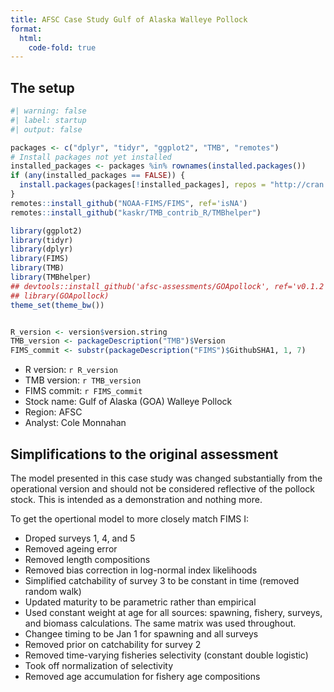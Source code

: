 ```yaml
---
title: AFSC Case Study Gulf of Alaska Walleye Pollock
format:
  html:
    code-fold: true
---
```


## The setup

```r
#| warning: false
#| label: startup
#| output: false

packages <- c("dplyr", "tidyr", "ggplot2", "TMB", "remotes")
# Install packages not yet installed
installed_packages <- packages %in% rownames(installed.packages())
if (any(installed_packages == FALSE)) {
  install.packages(packages[!installed_packages], repos = "http://cran.us.r-project.org")
}
remotes::install_github("NOAA-FIMS/FIMS", ref='isNA')
remotes::install_github("kaskr/TMB_contrib_R/TMBhelper")

library(ggplot2)
library(tidyr)
library(dplyr)
library(FIMS)
library(TMB)
library(TMBhelper)
## devtools::install_github('afsc-assessments/GOApollock', ref='v0.1.2')
## library(GOApollock)
theme_set(theme_bw())


R_version <- version$version.string
TMB_version <- packageDescription("TMB")$Version
FIMS_commit <- substr(packageDescription("FIMS")$GithubSHA1, 1, 7)
```

-   R version: `r R_version`\
-   TMB version: `r TMB_version`\
-   FIMS commit: `r FIMS_commit`\
-   Stock name: Gulf of Alaska (GOA) Walleye Pollock\
-   Region: AFSC\
-   Analyst: Cole Monnahan\

## Simplifications to the original assessment

The model presented in this case study was changed substantially from the operational version and should not be considered reflective of the pollock stock. This is intended as a demonstration and nothing more.

To get the opertional model to more closely match FIMS I:

* Droped surveys 1, 4, and 5
* Removed ageing error
* Removed length compositions
* Removed bias correction in log-normal index likelihoods
* Simplified catchability of survey 3 to be constant in time (removed random walk)
* Updated maturity to be parametric rather than empirical
* Used constant weight at age for all sources: spawning, fishery, surveys, and biomass calculations. The same matrix was used throughout.
* Changee timing to be Jan 1 for spawning and all surveys
* Removed prior on catchability for survey 2
* Removed time-varying fisheries selectivity (constant double logistic)
* Took off normalization of selectivity
* Removed age accumulation for fishery age compositions


<!-- ## Script to prepare data for building FIMS object -->
<!-- ```{r} -->
<!-- #| warning: false -->
<!-- #| label: prepare-fims-data -->
<!-- #| output: false -->

<!-- ## define the dimensions and global variables -->
<!-- years <- 1970:2023 -->
<!-- nyears <- length(years) -->
<!-- nseasons <- 1 -->
<!-- nages <- 10 -->
<!-- ages <- 1:nages  -->
<!-- ## nfleets <- 1 -->
<!-- ## This will fit the models bridging to FIMS (simplifying) -->
<!-- ## source("fit_bridge_models.R") -->
<!-- ## compare changes to model -->
<!-- pkfitfinal <- readRDS("data_files/pkfitfinal.RDS") -->
<!-- pkfit0 <- readRDS("data_files/pkfit0.RDS") -->
<!-- parfinal <- pkfitfinal$obj$env$parList() -->
<!-- pkinput0 <- readRDS('data_files/pkinput0.RDS') -->
<!-- fimsdat <- pkdat0 <- pkinput0$dat -->
<!-- pkinput <- readRDS('data_files/pkinput.RDS') -->
<!-- ``` -->

<!-- ## Run FIMS model -->
<!-- ```{r} -->
<!-- #| warning: false -->
<!-- #| label: run-FIMS -->
<!-- #| output: false -->
<!-- #| eval: true -->

<!-- ## set up FIMS data objects -->
<!-- clear() -->
<!-- clear_logs() -->
<!-- estimate_fish_selex <- TRUE -->
<!-- estimate_survey_selex <- TRUE -->
<!-- estimate_q2 <- TRUE -->
<!-- estimate_q3 <- TRUE -->
<!-- estimate_q6 <- TRUE -->
<!-- estimate_F <- TRUE -->
<!-- estimate_recdevs <- TRUE -->
<!-- source("pk_prepare_FIMS_inputs.R") -->
<!-- ## make FIMS model -->
<!-- success <- CreateTMBModel() -->
<!-- parameters <- list(p = get_fixed()) -->
<!-- obj <- MakeADFun(data = list(), parameters, DLL = "FIMS", silent = TRUE) -->
<!-- ## report values for the two models -->
<!-- rep0 <- pkfitfinal$rep -->
<!-- rep1 <- obj$report() # FIMS initial values -->
<!-- ## try fitting the model -->
<!-- opt <- TMBhelper::fit_tmb(obj, getsd=FALSE, newtonsteps=0, control=list(trace=100)) -->
<!-- ## opt <- with(obj, nlminb(start=par, objective=fn, gradient=gr)) -->
<!-- max(abs(obj$gr())) # from Cole, can use TMBhelper::fit_tmb to get val to <1e-10 -->
<!-- rep2 <- obj$report() ## FIMS after estimation -->

<!-- ## Output plotting -->
<!-- out1 <- get_long_outputs(rep1, rep0) %>% -->
<!--   mutate(platform=ifelse(platform=='FIMS', 'FIMS init', 'TMB')) -->
<!-- out2 <- get_long_outputs(rep2, rep0) %>% filter(platform=='FIMS') %>% -->
<!--   mutate(platform='FIMS opt') -->
<!-- out <- rbind(out1,out2) -->
<!-- g <- ggplot(out, aes(year, value, color=platform)) + geom_line() + -->
<!--   facet_wrap('name', scales='free') + ylim(0,NA) + -->
<!--   labs(x=NULL, y=NULL) -->
<!-- ggsave('figures/AFSC_PK_ts_comparison.png', g, width=9, height=5, units='in') -->
<!-- g <- ggplot(filter(out, platform!='TMB'), aes(year, relerror, color=platform)) + geom_line() + -->
<!--   facet_wrap('name', scales='free') + -->
<!--   labs(x=NULL, y='Relative difference') + coord_cartesian(ylim=c(-.5,.5)) -->
<!-- ggsave('figures/AFSC_PK_ts_comparison_relerror.png', g, width=9, height=5, units='in') -->

<!-- ## Quick check on age comp fits -->
<!-- p1 <- get_acomp_fits(rep0, rep1, rep2, fleet=1, years=pkdat0$fshyrs) -->
<!-- g <- ggplot(p1, aes(age, paa, color=platform)) + facet_wrap('year') + geom_line() -->
<!-- ggsave('figures/AFSC_PK_age_comp_fits_1.png', g, width=9, height=8, units='in') -->
<!-- p2 <- get_acomp_fits(rep0, rep1, rep2, fleet=2, years=pkdat0$srv_acyrs2) -->
<!-- g <- ggplot(p2, aes(age, paa, color=platform)) + facet_wrap('year') + geom_line() -->
<!-- ggsave('figures/AFSC_PK_age_comp_fits_2.png', g, width=9, height=8, units='in') -->
<!-- ## p3 <- get_acomp_fits(rep0, rep1, rep2, fleet=3, years=pkdat0$srv_acyrs3) -->
<!-- ## g <- ggplot(p3, aes(age, paa, color=platform)) + facet_wrap('year') + geom_line() -->
<!-- ## p6 <- get_acomp_fits(rep0, rep1, rep2, fleet=4, years=pkdat0$srv_acyrs6) -->
<!-- ## g <- ggplot(p6, aes(age, paa, color=platform)) + facet_wrap('year') + geom_line() -->

<!-- ## index fits -->
<!-- addsegs <- function(yrs, obs, CV){ -->
<!--   getlwr <- function(obs, CV) qlnorm(p=.025, meanlog=log(obs), sdlog=sqrt(log(1+CV^2))) -->
<!--   getupr <- function(obs, CV) qlnorm(p=.975, meanlog=log(obs), sdlog=sqrt(log(1+CV^2))) -->
<!--   segments(yrs, y0=getlwr(obs,CV), y1=getupr(obs,CV)) -->
<!--   points(yrs, obs, pch=22, bg='white') -->
<!-- } -->
<!-- png('figures/AFSC_PK_index_fits.png', res=300, width=6, height=7, units='in') -->
<!-- par(mfrow=c(3,1), mar=c(3,3,.5,.5), mgp=c(1.5,.5,0), tck=-0.02) -->
<!-- plot(years, rep0$Eindxsurv2, type='l', -->
<!--      ylim=c(0,2), lwd=5.5, -->
<!--       xlab=NA, ylab='Biomass (million t)') -->
<!-- x1 <- out1 %>% filter(name=='Index2' & platform=='FIMS init') -->
<!-- x2 <- out2 %>% filter(name=='Index2' & platform=='FIMS opt') -->
<!-- lines(years,x1$value, col=2, lwd=1.5) -->
<!-- lines(years,x2$value, col=3, lwd=1.5) -->
<!-- addsegs(yrs=pkdat0$srvyrs2, obs=pkdat0$indxsurv2, CV=pkdat0$indxsurv_log_sd2) -->
<!-- legend('topright', legend=c('TMB', 'FIMS init', 'FIMS opt'), lty=1, col=1:3) -->
<!-- mtext('Survey 2', line=-1.5) -->
<!-- plot(years, rep0$Eindxsurv3, type='l', -->
<!--      ylim=c(0,.6), lwd=5.5, -->
<!--       xlab=NA, ylab='Biomass (million t)') -->
<!-- x1 <- out1 %>% filter(name=='Index3' & platform=='FIMS init') -->
<!-- x2 <- out2 %>% filter(name=='Index3' & platform=='FIMS opt') -->
<!-- lines(years,x1$value, col=2, lwd=1.5) -->
<!-- lines(years,x2$value, col=3, lwd=1.5) -->
<!-- addsegs(yrs=pkdat0$srvyrs3, obs=pkdat0$indxsurv3, CV=pkdat0$indxsurv_log_sd3) -->
<!-- mtext('Survey 3', line=-1.5) -->
<!-- legend('topright', legend=c('TMB', 'FIMS init', 'FIMS opt'), lty=1, col=1:3) -->
<!-- plot(years, rep0$Eindxsurv6, type='l', -->
<!--      ylim=c(0,2.6), lwd=5.5, -->
<!--       xlab=NA, ylab='Biomass (million t)') -->
<!-- x1 <- out1 %>% filter(name=='Index6' & platform=='FIMS init') -->
<!-- x2 <- out2 %>% filter(name=='Index6' & platform=='FIMS opt') -->
<!-- lines(years,x1$value, col=2, lwd=1.5) -->
<!-- lines(years,x2$value, col=3, lwd=1.5) -->
<!-- addsegs(yrs=pkdat0$srvyrs6, obs=pkdat0$indxsurv6, CV=pkdat0$indxsurv_log_sd6) -->
<!-- mtext('Survey 6', line=-1.5) -->
<!-- legend('topright', legend=c('TMB', 'FIMS init', 'FIMS opt'), lty=1, col=1:3) -->
<!-- dev.off() -->
<!-- ``` -->
<!-- ## Comparison figures for basic model -->
<!-- ![Time Series](figures/AFSC_PK_ts_comparison.png){width=7in} -->
<!-- ![Time Series (relative error)](figures/AFSC_PK_ts_comparison_relerror.png){width=7in} -->
<!-- ![Indices](figures/AFSC_PK_index_fits.png){width=7in} -->
<!-- ![Time Series](figures/AFSC_PK_ts_comparison.png){width=7in} -->
<!-- ![Fishery Age Composition Fits](figures/AFSC_PK_age_comp_fits_1.png){width=7in} -->
<!-- ![Survey 2 Age Composition Fits](figures/AFSC_PK_age_comp_fits_2.png){width=7in} -->

<!-- ## Extra analyses -->
<!-- Two extra analyses are demonstrated. First is a likelihood profile over lnR0, showing component contributions and testing for data conflict (a Piner plot). The second is to run the model through the 'Stan' software using the 'tmbstan' R package. This samples from the posterior, which are put back into the model to get the posterior distribution for spawning stock biomass. Given its long run time the results are saved to a file and read in for post-hoc plotting. -->

<!-- ``` {r} -->
<!-- #| label: extra-calcs -->
<!-- #| warning: true -->
<!-- #| output: false -->

<!-- ## Try a likelihood profile -->
<!-- i <- 68 # this will break if model is changed at all -->
<!-- map <- parameters -->
<!-- map$p[i] <- NA # map off R0 specified below -->
<!-- map$p <- as.factor(map$p) -->
<!-- xseq <- as.numeric(c(opt$par[i],  seq(22,24, len=30))) -->
<!-- res <- list() -->
<!-- for(j in 1:length(xseq)){ -->
<!--   print(j) -->
<!--   parameters$p[i] <- xseq[j] -->
<!--   obj2 <- MakeADFun(data = list(), parameters, DLL = "FIMS", silent = TRUE, map=map) -->
<!--   opt2 <- TMBhelper::fit_tmb(obj2, getsd=FALSE, newtonsteps=0, control=list(trace=0)) -->
<!--   out <- obj2$report() -->
<!--   res[[j]] <- data.frame(j=j, lnR0=xseq[j], total=out$jnll, index=out$index_nll, -->
<!--                          age=out$age_comp_nll,recruit=out$rec_nll, maxgrad=max(abs(obj$gr()))) -->
<!-- } -->
<!-- res <- bind_rows(res) %>% -->
<!--   pivot_longer( cols=c(total, index, age, recruit)) %>% -->
<!--   group_by(name) %>% mutate(deltaNLL=value-min(value)) -->
<!-- g <- ggplot(res, aes(lnR0, deltaNLL, color=name)) + geom_line() -->
<!-- g <- g+ geom_point(data=filter(res, deltaNLL==0), size=2) + -->
<!--   labs(y='Delta NLL', color='NLL component') -->
<!-- ggsave('figures/AFSC_PK_like_profile_R0.png', g, width=7, height=3.5) -->



<!-- ## ## Try Bayesian -->
<!-- ## library(tmbstan) -->
<!-- ## library(shinystan) -->
<!-- ## ## Some paraemters wandering off to Inf so fix those (need -->
<!-- ## ## priors). Needs a ton of work but is proof of concept. Major -->
<!-- ## ## problem is parallel fails. -->
<!-- ## map <- parameters -->
<!-- ## ## parameters$p[65:66] -->
<!-- ## map$p[65:66] <- NA # map off R0 specified below -->
<!-- ## map$p <- as.factor(map$p) -->
<!-- ## obj3 <- MakeADFun(data = list(), parameters, DLL = "FIMS", silent=TRUE, map=map) -->
<!-- ## opt3 <- TMBhelper::fit_tmb(obj3, getsd=FALSE, newtonsteps=0, control=list(trace=0)) -->
<!-- ## ## Fails when trying to do this in parallel unfortunately -->
<!-- ## fit <- tmbstan(obj3, chains=1, cores=1, open_progress=FALSE, -->
<!-- ##                init='last.par.best', control=list(max_treedepth=10)) -->
<!-- ## launch_shinystan(fit) -->
<!-- ## df <- as.data.frame(fit) -->
<!-- ## df <- df[,-ncol(df)] # drop lp__ -->
<!-- ## ## for each posterior draw, report to get SSB -->
<!-- ## postreps <- list() -->
<!-- ## for(ii in 1:nrow(df)){ -->
<!-- ##   if(ii %% 10==0) print(ii) -->
<!-- ##   postreps[[ii]] <- obj3$rep(df[ii,]) -->
<!-- ## } -->
<!-- ## ssbpost <- lapply(postreps, function(x) data.frame(year=years, ssb=x$ssb[[1]][-55]))%>% -->
<!-- ##   bind_rows %>% mutate(rep=rep(1:nrow(df), each=54)) -->
<!-- ## saveRDS(ssbpost, file='pk_SSB_posteriors.RDS') -->
<!-- ssbpost <- readRDS('data_files/pk_pollock_SSB_posteriors.RDS') -->
<!-- g <- ggplot(ssbpost, aes(year, ssb/1e9, group=rep)) + geom_line(alpha=.1) + -->
<!--   ylim(0,NA) + labs(x=NULL, y='SSB (M t)', title='Posterior demo (unconverged!)') -->
<!-- ggsave('figures/AFSC_PK_ssb_posterior.png', g, width=7, height=4, units='in') -->

<!-- ``` -->

<!-- ## Plots for extra analyses -->
<!-- ![Likelihood Profile](figures/AFSC_PK_like_profile.png){width=7in} -->
<!-- ![SSB Posterior](figures/AFSC_PK_ssb_posterior.png){width=7in} -->

<!-- ## Comparison table -->

<!-- The likelihood components from the TMB model do not include constants and thus are not directly comparable. To be fixed later. Relative differences between the modified TMB model and FIMS implementation are given in the figure above. -->

<!-- ## What was your experience using FIMS? What could we do to improve usability? -->

<!-- To do -->

<!-- ## List any issues that you ran into or found -->

<!-- * Output more derived quantities like selectivity, maturity, etc. -->
<!-- * NLL components are not separated by fleet and need to be. So age comp NLL for fleets 1 and 2 need to be separate to make, e.g., the likelihood profile plot above. -->
<!-- * Need more ADREPORTed values like SSB -->

<!-- ## What features are most important to add based on this case study? -->

<!-- * More sophisticated control over selectivity so that ages 1 and 2 can be zeroed out for a double-logistic form, overriding the selectivity curve. -->

<!-- ```{r} -->
<!-- # Clear C++ objects from memory -->
<!-- clear() -->
<!-- ``` -->
